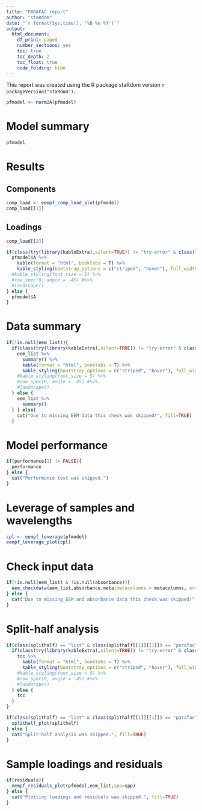 ```yaml
---
title: "PARAFAC report"
author: "staRdom"
date: "`r format(Sys.time(), '%B %e %Y')`"
output: 
  html_document:
    df_print: paged
    number_sections: yes
    toc: true
    toc_depth: 2
    toc_float: true
    code_folding: hide
---
```

This report was created using the R package staRdom version `r packageVersion("staRdom")`.

```r
pfmodel <- norm2A(pfmodel)
```

# Model summary

```r
pfmodel
```


# Results

## Components 

```r
comp_load <- eempf_comp_load_plot(pfmodel)
comp_load[[1]]
```

## Loadings

```r
comp_load[[2]]

if(class(try(library(kableExtra),silent=TRUE)) != "try-error" & class(try(library(knitr),silent=TRUE)) != "try-error") {
  pfmodel$A %>%
    kable(format = "html", booktabs = T) %>%
    kable_styling(bootstrap_options = c("striped", "hover"), full_width = FALSE) #%>%
  #kable_styling(font_size = 5) %>%
  #row_spec(0, angle = -45) #%>%
  #landscape()
} else {
  pfmodel$A
}
```

# Data summary

```r
if(!is.null(eem_list)){
  if(class(try(library(kableExtra),silent=TRUE)) != "try-error" & class(try(library(knitr),silent=TRUE)) != "try-error") {
    eem_list %>%
      summary() %>%
      kable(format = "html", booktabs = T) %>%
      kable_styling(bootstrap_options = c("striped", "hover"), full_width = FALSE) #%>%
    #kable_styling(font_size = 5) %>%
    #row_spec(0, angle = -45) #%>%
    #landscape()
  } else {
    eem_list %>%
      summary()
  } } else{
    cat("Due to missing EEM data this check was skipped!", fill=TRUE)
  }
```

# Model performance

```r
if(performance[1] != FALSE){
  performance
} else {
  cat("Performance test was skipped.")
}
```

# Leverage of samples and wavelengths

```r
cpl <- eempf_leverage(pfmodel)
eempf_leverage_plot(cpl)
```


# Check input data

```r
if(!is.null(eem_list) & !is.null(absorbance)){
  eem_checkdata(eem_list,absorbance,meta,metacolumns = metacolumns, error = FALSE)
} else {
  cat("Due to missing EEM and absorbance data this check was skipped!", fill=TRUE)
}
```

# Split-half analysis
```r
if(class(splithalf) == "list" & class(splithalf[[1]][[1]]) == "parafac"){
  if(class(try(library(kableExtra),silent=TRUE)) != "try-error" & class(try(library(knitr),silent=TRUE)) != "try-error") {
    tcc %>%
      kable(format = "html", booktabs = T) %>%
      kable_styling(bootstrap_options = c("striped", "hover"), full_width = FALSE) #%>%
    #kable_styling(font_size = 5) %>%
    #row_spec(0, angle = -45) #%>%
    #landscape()
  } else {
    tcc
  }
}
```

```r
if(class(splithalf) == "list" & class(splithalf[[1]][[1]]) == "parafac"){
  splithalf_plot(splithalf)
} else {
  cat("Split-half analysis was skipped.", fill=TRUE)
}
```

# Sample loadings and residuals

```r
if(residuals){
  eempf_residuals_plot(pfmodel,eem_list,spp=spp)
} else {
  cat("Plotting loadings and residuals was skipped.", fill=TRUE)
}
```



